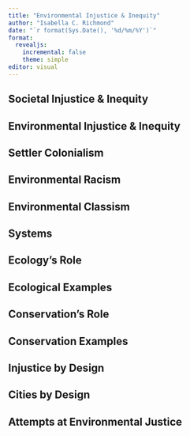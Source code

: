 ```yaml
---
title: "Environmental Injustice & Inequity"
author: "Isabella C. Richmond"
date: "`r format(Sys.Date(), '%d/%m/%Y')`"
format: 
  revealjs:
    incremental: false
    theme: simple
editor: visual
---
```


## Societal Injustice & Inequity 

## Environmental Injustice & Inequity 

## Settler Colonialism 

## Environmental Racism 

## Environmental Classism 

## Systems

## Ecology's Role 


## Ecological Examples 

## Conservation's Role 

## Conservation Examples 

## Injustice by Design 

## Cities by Design 

## Attempts at Environmental Justice